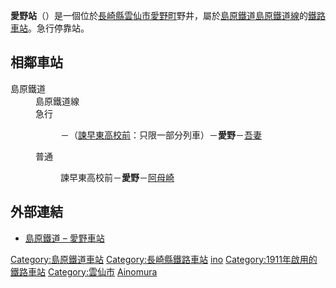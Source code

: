 {{日本車站資訊
|公司色       = #ff2
|文字色     = black
|站名       = 愛野站
|圖片       =Shimabara Railway Aino Station 01.JPG
|pxl       = 
|圖片説明   = 站房
|日文原名   = 愛野
|平假名   = あいの
|羅馬拼音   = Aino
|電報略號   = 
|車站編號     = 
|所屬公司 = [[島原鐵道|島原鐵道]]
|所在地     = [[長崎縣|長崎縣]][[雲仙市|雲仙市]][[愛野町|愛野町]]野井
|車站構造     = [[地面車站|地面車站]]
|月台配置     = 2面2線
|啟用年月日 = 1911年（[[明治|明治]]44年）6月20日 
|廢站年月日 = 
|乘客人數   = 349*
|上下車人次   = 
|統計年度   = 2012年
|所屬路線 = {{color|yellow|■}}[[島原鐵道線|島原鐵道線]]
|前一站  = [[諫早東高校前站|諫早東高校前]]
|前一站距離    = 1.0
|後一站距離    = 2.0
|後一站  = [[阿母崎站|阿母崎]]
|距離   = 12.4
|起點站   = [[諫早站|諫早]]
|轉車      = 
|備註      = 
|全寬備註=* 以年間乘車人數除以天數而得。
}}
'''愛野站'''（{{jpn|j=愛野駅|hg=あいのえき|rm=Aino eki|f=y}}）是一個位於[[長崎縣|長崎縣]][[雲仙市|雲仙市]][[愛野町|愛野町]]野井，屬於[[島原鐵道|島原鐵道]][[島原鐵道線|島原鐵道線]]的[[鐵路車站|鐵路車站]]。急行停靠站。
== 相鄰車站 ==
; 島原鐵道
: 島原鐵道線
: 急行
:: {{link-ja|本諌早站|本諫早駅|本諫早}}－（[[諫早東高校前站|諫早東高校前]]：只限一部分列車）－'''愛野'''－[[吾妻站|吾妻]]
: 普通
:: 諫早東高校前－'''愛野'''－[[阿母崎站|阿母崎]]

==外部連結==
* [https://www.shimatetsu.co.jp/area/detail/?id=16 島原鐵道 – 愛野車站] {{Wayback|url=https://www.shimatetsu.co.jp/area/detail/?id=16 |date=20201028213749 }}{{ja}}

{{島原鐵道線}}
{{Japan-rail-stub}}
{{DEFAULTSORT:Aino}}
[[Category:島原鐵道車站|Category:島原鐵道車站]]
[[Category:長崎縣鐵路車站|Category:長崎縣鐵路車站]]
[[Category:日本鐵路車站_A|ino]]
[[Category:1911年啟用的鐵路車站|Category:1911年啟用的鐵路車站]]
[[Category:雲仙市|Category:雲仙市]]
[[Category:雲仙鐵道車站|Ainomura]]